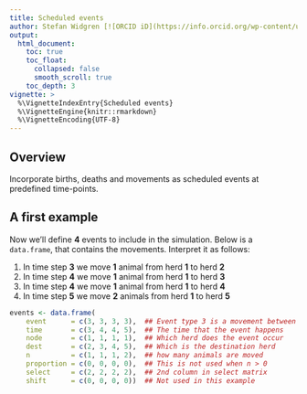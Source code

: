 ```yaml
---
title: Scheduled events
author: Stefan Widgren [![ORCID iD](https://info.orcid.org/wp-content/uploads/2019/11/orcid_16x16.png)](https://orcid.org/0000-0001-5745-2284)
output:
  html_document:
    toc: true
    toc_float:
      collapsed: false
      smooth_scroll: true
    toc_depth: 3
vignette: >
  %\VignetteIndexEntry{Scheduled events}
  %\VignetteEngine{knitr::rmarkdown}
  %\VignetteEncoding{UTF-8}
---
```


## Overview

Incorporate births, deaths and movements as scheduled events at
predefined time-points.

## A first example

Now we'll define **4** events to include in the simulation. Below is a
`data.frame`, that contains the movements. Interpret it as follows:

1. In time step **3** we move **1** animal from herd **1** to herd **2**
2. In time step **4** we move **1** animal from herd **1** to herd **3**
3. In time step **4** we move **1** animal from herd **1** to herd **4**
2. In time step **5** we move **2** animals from herd **1** to herd
   **5**

```r
events <- data.frame(
    event      = c(3, 3, 3, 3),  ## Event type 3 is a movement between herds
    time       = c(3, 4, 4, 5),  ## The time that the event happens
    node       = c(1, 1, 1, 1),  ## Which herd does the event occur
    dest       = c(2, 3, 4, 5),  ## Which is the destination herd
    n          = c(1, 1, 1, 2),  ## how many animals are moved
    proportion = c(0, 0, 0, 0),  ## This is not used when n > 0
    select     = c(2, 2, 2, 2),  ## 2nd column in select matrix
    shift      = c(0, 0, 0, 0))  ## Not used in this example
```
